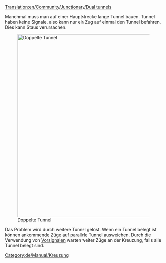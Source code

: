 [[Translation:en/Community/Junctionary/Dual tunnels]]

{{de/Community/Junctionary/Kreuzungsmenü}}
Manchmal muss man auf einer Hauptstrecke lange Tunnel bauen. Tunnel haben keine Signale, also kann nur ein Zug auf einmal den Tunnel befahren. Dies kann Staus verursachen.

[[File:en/Community/Junctionary/DualTunnelsPresignalled.png|none|thumb|590px|Doppelte Tunnel]]

Das Problem wird durch weitere Tunnel gelöst. Wenn ein Tunnel belegt ist können ankommende Züge auf parallele Tunnel ausweichen. Durch die Verwendung von [https://secure.openttd.org/wiki/Signale/De#Vorsignale Vorsignalen] warten weiter Züge an der Kreuzung, falls alle Tunnel belegt sind.

[[Category:de/Manual/Kreuzung]]